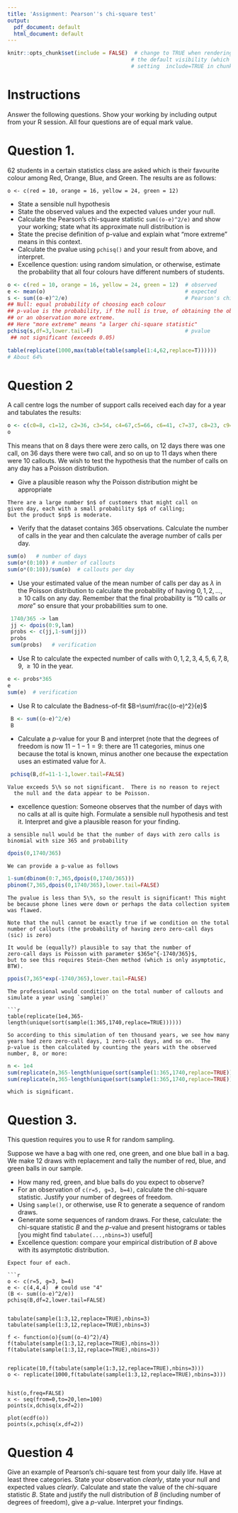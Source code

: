 ```yaml
---
title: 'Assignment: Pearson''s chi-square test'
output:
  pdf_document: default
  html_document: default
---
```


```r
knitr::opts_chunk$set(include = FALSE)  # change to TRUE when rendering solutions; this changes
                                       # the default visibility (which is overridden by explicitly
                                       # setting  include=TRUE in chunk options) 
```

# Instructions

Answer the following questions.  Show your working by including output
from your R session.  All four questions are of equal mark value.

# Question 1.

62 students in a certain statistics class are asked which is their
favourite colour among Red, Orange, Blue, and Green.  The results are
as follows:

```
o <- c(red = 10, orange = 16, yellow = 24, green = 12)
```

* State a sensible null hypothesis
* State the observed values and the expected values under your null.
* Calculate the Pearson's chi-square statistic `sum((o-e)^2/e)` and show your working; state what its approximate null distribution is
* State the precise definition of p-value and explain what "more extreme" means in this context.
* Calculate the pvalue using `pchisq()` and your result from above, and interpret.
* Excellence question: using random simulation, or otherwise, estimate
  the probability that all four colours have different numbers of
  students.


```r
o <- c(red = 10, orange = 16, yellow = 24, green = 12)  # observed
e <- mean(o)                                            # expected
s <- sum((o-e)^2/e)                                     # Pearson's chi-square statistic
## Null: equal probability of choosing each colour
## p-value is the probability, if the null is true, of obtaining the observation
## or an observation more extreme.
## Here "more extreme" means "a larger chi-square statistic"
pchisq(s,df=3,lower.tail=F)                             # pvalue
 ## not significant (exceeds 0.05)
```


```r
table(replicate(1000,max(table(table(sample(1:4,62,replace=T))))))
# About 64%
```


# Question 2

A call centre logs the number of support calls received each day for a
  year and tabulates the results:

```r
o <- c(c0=8, c1=12, c2=36, c3=54, c4=67,c5=66, c6=41, c7=37, c8=23, c9=10, c10=11)
o
```

This means that on 8 days there were zero calls, on 12 days there was
one call, on 36 days there were two call, and so on up to 11 days when
there were 10 callouts.  We wish to test the hypothesis that the
number of calls on any day has a Poisson distribution.

* Give a plausible reason why the Poisson distribution might be appropriate

```asis
There are a large number $n$ of customers that might call on 
given day, each with a small probability $p$ of calling;
but the product $np$ is moderate.
```

* Verify that the dataset contains 365 observations.  Calculate the
number of calls in the year and then calculate the average number
of calls per day.

```r
sum(o)   # number of days
sum(o*(0:10)) # number of callouts
sum(o*(0:10))/sum(o)  # callouts per day
```

* Use your estimated value of the mean number of calls per day as
$\lambda$ in the Poisson distribution to calculate the probability of
having $0,1,2,\ldots,\geqslant 10$ calls on any day.  Remember that
the final probability is "10 calls _or more_" so ensure that
your probabilities sum to one.

```r
 1740/365 -> lam
 jj <- dpois(0:9,lam)
 probs <- c(jj,1-sum(jj))
 probs
 sum(probs)   # verification
```

* Use R to calculate the expected number of calls with
$0,1,2,3,4,5,6,7,8,9,\geqslant 10$ in the year.

```r
e <- probs*365
e
sum(e)  # verification
```

* Use R to calculate the Badness-of-fit $B=\sum\frac{(o-e)^2}{e}$

```r
 B <- sum((o-e)^2/e)
 B
```

* Calculate a $p$-value for your B and interpret (note that the
degrees of freedom is now $11-1-1=9$: there are 11 categories, minus
one because the total is known, minus another one because the
expectation uses an estimated value for $\lambda$.

```r
 pchisq(B,df=11-1-1,lower.tail=FALSE)
```

```asis
Value exceeds 5\% so not significant.  There is no reason to reject
  the null and the data appear to be Poisson.
```


* excellence question: Someone observes that the number of days with
no calls at all is quite high.  Formulate a sensible null hypothesis
and test it.  Interpret and give a plausible reason for your finding.

```asis
a sensible null would be that the number of days with zero calls is
binomial with size 365 and probability
```

```r
dpois(0,1740/365)
```

```asis
We can provide a p-value as follows
```

```r
1-sum(dbinom(0:7,365,dpois(0,1740/365)))
pbinom(7,365,dpois(0,1740/365),lower.tail=FALSE)
```

```asis
The pvalue is less than 5\%, so the result is significant! This might
be because phone lines were down or perhaps the data collection system
was flawed.

Note that the null cannot be exactly true if we condition on the total
number of callouts (the probability of having zero zero-call days
(sic) is zero)

It would be (equally?) plausible to say that the number of
zero-call days is Poisson with parameter $365e^{-1740/365}$,
but to see this requires Stein-Chen method (which is only asymptotic,
BTW).
```

```r
ppois(7,365*exp(-1740/365),lower.tail=FALSE)
```

```asis
The professional would condition on the total number of callouts and
simulate a year using `sample()`

```r
table(replicate(1e4,365-length(unique(sort(sample(1:365,1740,replace=TRUE))))))
```

```asis
So according to this simulation of ten thousand years, we see how many
years had zero zero-call days, 1 zero-call days, and so on.  The
p-value is then calculated by counting the years with the observed
number, 8, or more:
```

```r
n <- 1e4
sum(replicate(n,365-length(unique(sort(sample(1:365,1740,replace=TRUE)))))>=8)/n
sum(replicate(n,365-length(unique(sort(sample(1:365,1740,replace=TRUE)))))>=8)/n
```

```asis
which is significant.
```

# Question 3.

This question requires you to use R for random sampling.

Suppose we have a bag with one red, one green, and one blue ball in a
bag.  We make 12 draws with replacement and tally the number of red,
blue, and green balls in our sample.

* How many red, green, and blue balls do you expect to observe?
* For an observation of `c(r=5, g=3, b=4)`, calculate the chi-square
  statistic.  Justify your number of degrees of freedom.
* Using `sample()`, or otherwise, use R to generate a sequence of random draws.
* Generate some sequences of random draws.  For these, calculate: the
  chi-square statistic $B$ and the $p$-value and present histograms or
  tables [you might find `tabulate(...,nbins=3)` useful]
* Excellence question: compare your empirical distribution of $B$
  above with its asymptotic distribution.

```asis
Expect four of each.

```r
o <- c(r=5, g=3, b=4)
e <- c(4,4,4)  # could use "4"
(B <- sum((o-e)^2/e))
pchisq(B,df=2,lower.tail=FALSE)


tabulate(sample(1:3,12,replace=TRUE),nbins=3)
tabulate(sample(1:3,12,replace=TRUE),nbins=3)

f <- function(o){sum((o-4)^2)/4}
f(tabulate(sample(1:3,12,replace=TRUE),nbins=3))
f(tabulate(sample(1:3,12,replace=TRUE),nbins=3))


replicate(10,f(tabulate(sample(1:3,12,replace=TRUE),nbins=3)))
o <- replicate(1000,f(tabulate(sample(1:3,12,replace=TRUE),nbins=3)))


hist(o,freq=FALSE)
x <- seq(from=0,to=20,len=100)
points(x,dchisq(x,df=2))

plot(ecdf(o))
points(x,pchisq(x,df=2))
```


# Question 4

Give an example of Pearson's chi-square test from your daily life.
Have at least three categories.  State your observation _clearly_,
state your null and expected values _clearly_.  Calculate and state
the value of the chi-square statistic $B$.  State and justify the null
distribution of $B$ (including number of degrees of freedom), give a
$p$-value.  Interpret your findings.

